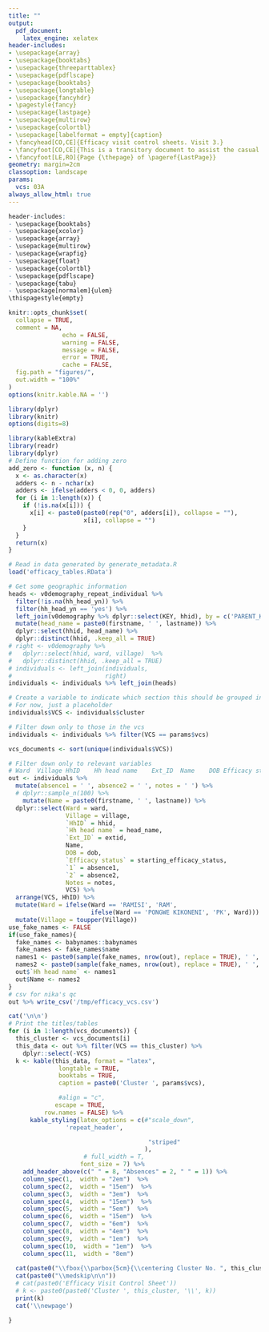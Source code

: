 ```yaml
---
title: ""
output: 
  pdf_document:
    latex_engine: xelatex
header-includes:
- \usepackage{array}
- \usepackage{booktabs}
- \usepackage{threeparttablex}
- \usepackage{pdflscape}
- \usepackage{booktabs}
- \usepackage{longtable}
- \usepackage{fancyhdr}
- \pagestyle{fancy}
- \usepackage{lastpage}
- \usepackage{multirow}
- \usepackage{colortbl}
- \usepackage[labelformat = empty]{caption}
- \fancyhead[CO,CE]{Efficacy visit control sheets. Visit 3.}
- \fancyfoot[CO,CE]{This is a transitory document to assist the casual laborers with household identification.\\This document will not be retained in the study investigator site file (ISF).\\Bohemia Efficacy Visit Control Sheets Version 2.0. Date = \today\\}
- \fancyfoot[LE,RO]{Page {\thepage} of \pageref{LastPage}}
geometry: margin=2cm
classoption: landscape
params:
  vcs: 03A
always_allow_html: true
---
```


\thispagestyle{fancy}

```r
header-includes:
- \usepackage{booktabs}
- \usepackage{xcolor}
- \usepackage{array}
- \usepackage{multirow}
- \usepackage{wrapfig}
- \usepackage{float}
- \usepackage{colortbl}
- \usepackage{pdflscape}
- \usepackage{tabu}
- \usepackage[normalem]{ulem}
\thispagestyle{empty}

```


```r
knitr::opts_chunk$set(
  collapse = TRUE,
  comment = NA, 
               echo = FALSE, 
               warning = FALSE, 
               message = FALSE, 
               error = TRUE, 
               cache = FALSE,
  fig.path = "figures/",
  out.width = "100%"
)
options(knitr.kable.NA = '')
```



```r
library(dplyr)
library(knitr)
options(digits=8)

library(kableExtra)
library(readr)
library(dplyr)
# Define function for adding zero
add_zero <- function (x, n) {
  x <- as.character(x)
  adders <- n - nchar(x)
  adders <- ifelse(adders < 0, 0, adders)
  for (i in 1:length(x)) {
    if (!is.na(x[i])) {
      x[i] <- paste0(paste0(rep("0", adders[i]), collapse = ""),
                     x[i], collapse = "")
    }
  }
  return(x)
}
```

```r
# Read in data generated by generate_metadata.R
load('efficacy_tables.RData')

# Get some geographic information
heads <- v0demography_repeat_individual %>%
  filter(!is.na(hh_head_yn)) %>%
  filter(hh_head_yn == 'yes') %>%
  left_join(v0demography %>% dplyr::select(KEY, hhid), by = c('PARENT_KEY' = 'KEY')) %>%
  mutate(head_name = paste0(firstname, ' ', lastname)) %>%
  dplyr::select(hhid, head_name) %>%
  dplyr::distinct(hhid, .keep_all = TRUE)
# right <- v0demography %>% 
#   dplyr::select(hhid, ward, village)  %>%
#   dplyr::distinct(hhid, .keep_all = TRUE)
# individuals <- left_join(individuals,
#                          right) 
individuals <- individuals %>% left_join(heads)

# Create a variable to indicate which section this should be grouped in for printing
# For now, just a placeholder
individuals$VCS <- individuals$cluster

# Filter down only to those in the vcs
individuals <- individuals %>% filter(VCS == params$vcs)

vcs_documents <- sort(unique(individuals$VCS))

# Filter down only to relevant variables
# Ward	Village	HhID	Hh head name	Ext_ID	Name	DOB	Efficacy status	Absences		Notes
out <- individuals %>%
  mutate(absence1 = ' ', absence2 = ' ', notes = ' ') %>%
  # dplyr::sample_n(100) %>%
    mutate(Name = paste0(firstname, ' ', lastname)) %>%
  dplyr::select(Ward = ward, 
                Village = village,
                `HhID` = hhid,
                `Hh head name` = head_name,
                `Ext_ID` = extid,
                Name,
                DOB = dob,
                `Efficacy status` = starting_efficacy_status,
                `1` = absence1, 
                `2` = absence2,
                Notes = notes,
                VCS) %>%
  arrange(VCS, HhID) %>%
  mutate(Ward = ifelse(Ward == 'RAMISI', 'RAM',
                       ifelse(Ward == 'PONGWE KIKONENI', 'PK', Ward))) %>%
  mutate(Village = toupper(Village))
use_fake_names <- FALSE
if(use_fake_names){
  fake_names <- babynames::babynames
  fake_names <- fake_names$name
  names1 <- paste0(sample(fake_names, nrow(out), replace = TRUE), ' ', sample(fake_names, nrow(out), replace = TRUE))
  names2 <- paste0(sample(fake_names, nrow(out), replace = TRUE), ' ', sample(fake_names, nrow(out), replace = TRUE))
  out$`Hh head name` <- names1
  out$Name <- names2
}
# csv for nika's qc
out %>% write_csv('/tmp/efficacy_vcs.csv')
```


```r
cat('\n\n')
# Print the titles/tables
for (i in 1:length(vcs_documents)) {
  this_cluster <- vcs_documents[i]
  this_data <- out %>% filter(VCS == this_cluster) %>%
    dplyr::select(-VCS)
  k <- kable(this_data, format = "latex",
              longtable = TRUE,
              booktabs = TRUE,
              caption = paste0('Cluster ', params$vcs),

              #align = "c", 
             escape = TRUE,
          row.names = FALSE) %>%
      kable_styling(latex_options = c(#"scale_down",
                'repeat_header',

                                       "striped"
                                      ), 
                     # full_width = T,
                    font_size = 7) %>%
    add_header_above(c(" " = 8, "Absences" = 2, " " = 1)) %>%
    column_spec(1,  width = "2em")  %>%
    column_spec(2,  width = "15em")  %>%
    column_spec(3,  width = "3em")  %>%
    column_spec(4,  width = "15em")  %>%
    column_spec(5,  width = "5em")  %>%
    column_spec(6,  width = "15em")  %>%
    column_spec(7,  width = "6em")  %>%
    column_spec(8,  width = "4em")  %>%
    column_spec(9,  width = "1em")  %>%
    column_spec(10,  width = "1em")  %>%
    column_spec(11,  width = "8em")  
  
  cat(paste0("\\fbox{\\parbox{5cm}{\\centering Cluster No. ", this_cluster, '',  "}}\n\n"))
  cat(paste0("\\medskip\n\n"))
  # cat(paste0('Efficacy Visit Control Sheet'))
  # k <- paste0(paste0('Cluster ', this_cluster, '\\', k))
  print(k)
  cat('\\newpage')

}
```

\cfoot{\thepage\ of \pageref{LastPage}}

